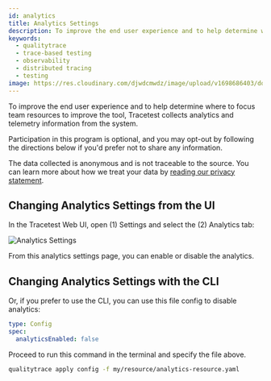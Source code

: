 ```yaml
---
id: analytics
title: Analytics Settings
description: To improve the end user experience and to help determine where to focus team resources to improve the tool, Tracetest collects analytics and telemetry information.
keywords:
  - qualitytrace
  - trace-based testing
  - observability
  - distributed tracing
  - testing
image: https://res.cloudinary.com/djwdcmwdz/image/upload/v1698686403/docs/Blog_Thumbnail_14_rsvkmo.jpg
---
```


To improve the end user experience and to help determine where to focus team resources to improve the tool, Tracetest collects analytics and telemetry information from the system.

Participation in this program is optional, and you may opt-out by following the directions below if you'd prefer not to share any information.

The data collected is anonymous and is not traceable to the source. You can learn more about how we treat your data by [reading our privacy statement](https://kubeshop.io/privacy).

## Changing Analytics Settings from the UI

In the Tracetest Web UI, open (1) Settings and select the (2) Analytics tab:

![Analytics Settings](./img/analytics-settings-0.11.3.png)

From this analytics settings page, you can enable or disable the analytics.

## Changing Analytics Settings with the CLI

Or, if you prefer to use the CLI, you can use this file config to disable analytics:

```yaml
type: Config
spec:
  analyticsEnabled: false
```

Proceed to run this command in the terminal and specify the file above.

```bash
qualitytrace apply config -f my/resource/analytics-resource.yaml
```


